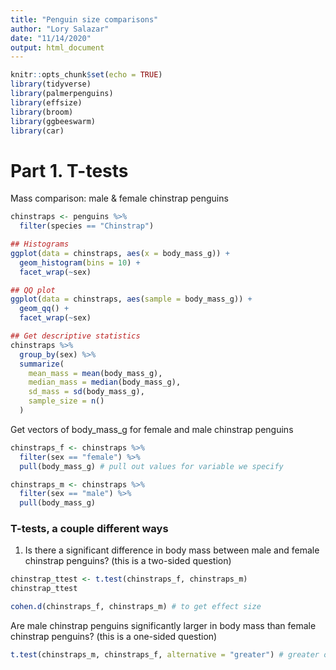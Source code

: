 ```yaml
---
title: "Penguin size comparisons"
author: "Lory Salazar"
date: "11/14/2020"
output: html_document
---
```


```r
knitr::opts_chunk$set(echo = TRUE)
library(tidyverse)
library(palmerpenguins)
library(effsize)
library(broom)
library(ggbeeswarm)
library(car)
```

# Part 1. T-tests

Mass comparison: male & female chinstrap penguins

```r
chinstraps <- penguins %>% 
  filter(species == "Chinstrap")

## Histograms
ggplot(data = chinstraps, aes(x = body_mass_g)) +
  geom_histogram(bins = 10) +
  facet_wrap(~sex)

## QQ plot
ggplot(data = chinstraps, aes(sample = body_mass_g)) +
  geom_qq() +
  facet_wrap(~sex)

## Get descriptive statistics
chinstraps %>% 
  group_by(sex) %>% 
  summarize(
    mean_mass = mean(body_mass_g),
    median_mass = median(body_mass_g),
    sd_mass = sd(body_mass_g),
    sample_size = n()
  )
```

Get vectors of body_mass_g for female and male chinstrap penguins

```r
chinstraps_f <- chinstraps %>% 
  filter(sex == "female") %>% 
  pull(body_mass_g) # pull out values for variable we specify

chinstraps_m <- chinstraps %>% 
  filter(sex == "male") %>% 
  pull(body_mass_g) 
```

### T-tests, a couple different ways

1. Is there a significant difference in body mass between male and female chinstrap penguins?
(this is a two-sided question)
```r
chinstrap_ttest <- t.test(chinstraps_f, chinstraps_m)
chinstrap_ttest

cohen.d(chinstraps_f, chinstraps_m) # to get effect size
```

Are male chinstrap penguins significantly larger in body mass than female chinstrap penguins?
(this is a one-sided question)

```r
t.test(chinstraps_m, chinstraps_f, alternative = "greater") # greater or less depending on the direction of your question. it should line up with the order you put the vectors so that this code asks are chinstraps_m greater than chinstraps_f
```

